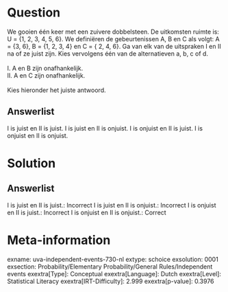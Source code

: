 Question
========

We gooien één keer met een zuivere dobbelsteen. De uitkomsten ruimte is:
U = {1, 2, 3, 4, 5, 6}. We definiëren de gebeurtenissen A, B en C als
volgt: A = {3, 6}, B = {1, 2, 3, 4} en C = { 2, 4, 6}. Ga van elk van de
uitspraken I en II na of ze juist zijn. Kies vervolgens één van de
alternatieven a, b, c of d.\
\
I. A en B zijn onafhankelijk.\
II. A en C zijn onafhankelijk.\
\
Kies hieronder het juiste antwoord.

Answerlist
----------

I is juist en II is juist.
I is juist en II is onjuist.
I is onjuist en II is juist.
I is onjuist en II is onjuist.

Solution
========

Answerlist
----------

I is juist en II is juist.: Incorrect
I is juist en II is onjuist.: Incorrect
I is onjuist en II is juist.: Incorrect
I is onjuist en II is onjuist.: Correct

Meta-information
================
exname: uva-independent-events-730-nl
extype: schoice
exsolution: 0001
exsection: Probability/Elementary Probability/General Rules/Independent events
exextra[Type]: Conceptual
exextra[Language]: Dutch
exextra[Level]: Statistical Literacy
exextra[IRT-Difficulty]: 2.999
exextra[p-value]: 0.3976

